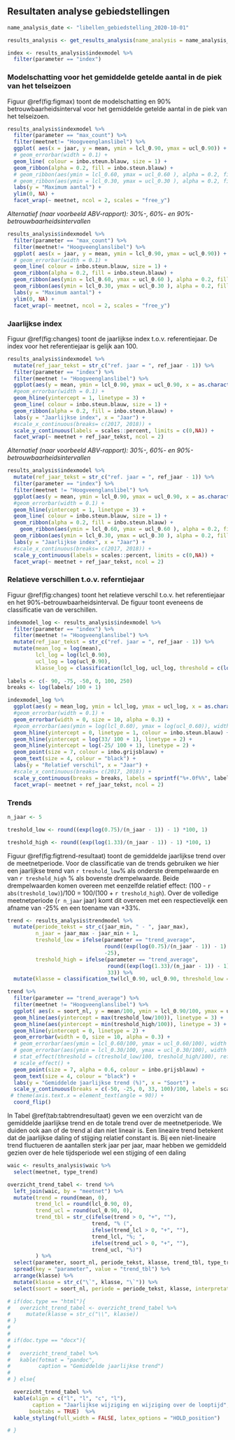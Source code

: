 
## Resultaten analyse gebiedstellingen 

```r
name_analysis_date <- "libellen_gebiedstelling_2020-10-01"

results_analysis <- get_results_analysis(name_analysis = name_analysis_date)

index <- results_analysis$indexmodel %>%
  filter(parameter == "index")
```


### Modelschatting voor het gemiddelde getelde aantal in de piek van het telseizoen

Figuur \@ref(fig:figmax) toont de modelschatting en 90% betrouwbaarheidsinterval voor het gemiddelde getelde aantal in de piek van het telseizoen.

```r

results_analysis$indexmodel %>%
  filter(parameter == "max_count") %>%
  filter(meetnet!= "Hoogveenglanslibel") %>%
  ggplot( aes(x = jaar, y = mean, ymin = lcl_0.90, ymax = ucl_0.90)) +
  # geom_errorbar(width = 0.1) +
  geom_line( colour = inbo.steun.blauw, size = 1) +
  geom_ribbon(alpha = 0.2, fill = inbo.steun.blauw) + 
  # geom_ribbon(aes(ymin = lcl_0.60, ymax = ucl_0.60 ), alpha = 0.2, fill = inbo.steun.blauw) + 
  # geom_ribbon(aes(ymin = lcl_0.30, ymax = ucl_0.30 ), alpha = 0.2, fill = inbo.steun.blauw) + 
  labs(y = "Maximum aantal") +
  ylim(0, NA) +
  facet_wrap(~ meetnet, ncol = 2, scales = "free_y")

```

*Alternatief (naar voorbeeld ABV-rapport): 30%-, 60%- en 90%-betrouwbaarheidsintervallen*

```r

results_analysis$indexmodel %>%
  filter(parameter == "max_count") %>%
  filter(meetnet!= "Hoogveenglanslibel") %>%
  ggplot( aes(x = jaar, y = mean, ymin = lcl_0.90, ymax = ucl_0.90)) +
  # geom_errorbar(width = 0.1) +
  geom_line( colour = inbo.steun.blauw, size = 1) +
  geom_ribbon(alpha = 0.2, fill = inbo.steun.blauw) + 
  geom_ribbon(aes(ymin = lcl_0.60, ymax = ucl_0.60 ), alpha = 0.2, fill = inbo.steun.blauw) + 
  geom_ribbon(aes(ymin = lcl_0.30, ymax = ucl_0.30 ), alpha = 0.2, fill = inbo.steun.blauw) + 
  labs(y = "Maximum aantal") +
  ylim(0, NA) +
  facet_wrap(~ meetnet, ncol = 2, scales = "free_y")
```



### Jaarlijkse index

Figuur \@ref(fig:changes) toont de jaarlijkse index t.o.v. referentiejaar. De index voor het referentiejaar is gelijk aan 100. 

```r

results_analysis$indexmodel %>%
  mutate(ref_jaar_tekst = str_c("ref. jaar = ", ref_jaar - 1)) %>%
  filter(parameter == "index") %>%
  filter(meetnet != "Hoogveenglanslibel") %>%
  ggplot(aes(y = mean, ymin = lcl_0.90, ymax = ucl_0.90, x = as.character(jaar), group = meetnet)) +
  #geom_errorbar(width = 0.1) +
  geom_hline(yintercept = 1, linetype = 3) +
  geom_line( colour = inbo.steun.blauw, size = 1) +
  geom_ribbon(alpha = 0.2, fill = inbo.steun.blauw) +  
  labs(y = "Jaarlijkse index", x = "Jaar") +
  #scale_x_continuous(breaks= c(2017, 2018)) +
  scale_y_continuous(labels = scales::percent, limits = c(0,NA)) +
  facet_wrap(~ meetnet + ref_jaar_tekst, ncol = 2)

```


*Alternatief (naar voorbeeld ABV-rapport): 30%-, 60%- en 90%-betrouwbaarheidsintervallen*

```r

results_analysis$indexmodel %>%
  mutate(ref_jaar_tekst = str_c("ref. jaar = ", ref_jaar - 1)) %>%
  filter(parameter == "index") %>%
  filter(meetnet != "Hoogveenglanslibel") %>%
  ggplot(aes(y = mean, ymin = lcl_0.90, ymax = ucl_0.90, x = as.character(jaar), group = meetnet)) +
  #geom_errorbar(width = 0.1) +
  geom_hline(yintercept = 1, linetype = 3) +
  geom_line( colour = inbo.steun.blauw, size = 1) +
  geom_ribbon(alpha = 0.2, fill = inbo.steun.blauw) + 
    geom_ribbon(aes(ymin = lcl_0.60, ymax = ucl_0.60 ), alpha = 0.2, fill = inbo.steun.blauw) + 
  geom_ribbon(aes(ymin = lcl_0.30, ymax = ucl_0.30 ), alpha = 0.2, fill = inbo.steun.blauw) + 
  labs(y = "Jaarlijkse index", x = "Jaar") +
  #scale_x_continuous(breaks= c(2017, 2018)) +
  scale_y_continuous(labels = scales::percent, limits = c(0,NA)) +
  facet_wrap(~ meetnet + ref_jaar_tekst, ncol = 2)
```

### Relatieve verschillen t.o.v. referntiejaar

Figuur \@ref(fig:changes) toont het relatieve verschil t.o.v. het referentiejaar en het 90%-betrouwbaarheidsinterval. De figuur toont eveneens de classificatie van de verschillen. 

```r

indexmodel_log <- results_analysis$indexmodel %>%
  filter(parameter == "index") %>%
  filter(meetnet != "Hoogveenglanslibel") %>%
  mutate(ref_jaar_tekst = str_c("ref. jaar = ", ref_jaar - 1)) %>%
  mutate(mean_log = log(mean),
         lcl_log = log(lcl_0.90),
         ucl_log = log(ucl_0.90),
         klasse_log = classification(lcl_log, ucl_log, threshold = c(log(0.75), log(1.33)), reference = 0)) 
  
labels <- c(- 90, -75, -50, 0, 100, 250)
breaks <- log(labels/ 100 + 1)

indexmodel_log %>%
  ggplot(aes(y = mean_log, ymin = lcl_log, ymax = ucl_log, x = as.character(jaar), group = meetnet, label = klasse_log)) +
  #geom_errorbar(width = 0.1) +
  geom_errorbar(width = 0, size = 10, alpha = 0.3) +
  #geom_errorbar(aes(ymin = log(lcl_0.60), ymax = log(ucl_0.60)), width = 0, size = 10, alpha = 0.3) +
  geom_hline(yintercept = 0, linetype = 1, colour = inbo.steun.blauw) +
  geom_hline(yintercept = log(33/ 100 + 1), linetype = 2) +
  geom_hline(yintercept = log(-25/ 100 + 1), linetype = 2) +
  geom_point(size = 7, colour = inbo.grijsblauw) +
  geom_text(size = 4, colour = "black") +
  labs(y = "Relatief verschil", x = "Jaar") +
  #scale_x_continuous(breaks= c(2017, 2018)) +
  scale_y_continuous(breaks = breaks, labels = sprintf("%+.0f%%", labels)) +
  facet_wrap(~ meetnet + ref_jaar_tekst, ncol = 2)

```



### Trends

```r

n_jaar <- 5

treshold_low <- round((exp(log(0.75)/(n_jaar - 1)) - 1) *100, 1)

treshold_high <- round((exp(log(1.33)/(n_jaar - 1)) - 1) *100, 1)
```


Figuur \@ref(fig:figtrend-resultaat) toont de gemiddelde jaarlijkse trend over de meetnetperiode. Voor de classificatie van de trends gebruiken we hier een jaarlijkse trend van  `r treshold_low`% als onderste  drempelwaarde en van `r treshold_high` % als bovenste drempelwaarde. Beide drempelwaarden komen overeen met eenzelfde relatief effect: (100 - `r abs(treshold_low)`)/100 = 100/(100 + `r treshold_high`). Over de volledige meetnetperiode (`r n_jaar` jaar) komt dit overeen met een respectievelijk een afname van -25% en een toename van +33%.

```r


trend <- results_analysis$trendmodel %>%
  mutate(periode_tekst = str_c(jaar_min, " - ", jaar_max),
         n_jaar = jaar_max - jaar_min + 1,
         treshold_low = ifelse(parameter == "trend_average", 
                               round((exp(log(0.75)/(n_jaar - 1)) - 1) *100, 1),
                               -25),
         treshold_high = ifelse(parameter == "trend_average", 
                                round((exp(log(1.33)/(n_jaar - 1)) - 1) *100, 1),
                                33)) %>%
  mutate(klasse = classification_tw(lcl_0.90, ucl_0.90, threshold_low = treshold_low, treshold_high =  treshold_high, reference = 0)) 

trend %>%
  filter(parameter == "trend_average") %>%
  filter(meetnet != "Hoogveenglanslibel") %>%
  ggplot( aes(x = soort_nl, y = mean/100, ymin = lcl_0.90/100, ymax = ucl_0.90/100, label = klasse)) +
  geom_hline(aes(yintercept = max(treshold_low/100)), linetype = 3) +
  geom_hline(aes(yintercept = min(treshold_high/100)), linetype = 3) +
  geom_hline(yintercept = 0, linetype = 2) +
  geom_errorbar(width = 0, size = 10, alpha = 0.3) +
  # geom_errorbar(aes(ymin = lcl_0.60/100, ymax = ucl_0.60/100), width = 0, size = 10, alpha = 0.3) +
  # geom_errorbar(aes(ymin = lcl_0.30/100, ymax = ucl_0.30/100), width = 0, size = 10, alpha = 0.3) +
  # stat_effect(threshold = c(treshold_low/100, treshold_high/100), reference = 0, size = 3) +
  # scale_effect() +
  geom_point(size = 7, alpha = 0.6, colour = inbo.grijsblauw) +
  geom_text(size = 4, colour = "black") +
  labs(y = "Gemiddelde jaarlijkse trend (%)", x = "Soort") +
  scale_y_continuous(breaks = c(-50, -25, 0, 33, 100)/100, labels = scales::percent) +
 # theme(axis.text.x = element_text(angle = 90)) +
  coord_flip() 

```

In Tabel \@ref(tab:tabtrendresultaat) geven we een overzicht van de gemiddelde jaarlijkse trend en de totale trend over de meetnetperiode. We duiden ook aan of de trend al dan niet lineair is. Een lineaire trend betekent dat de jaarlijkse daling of stijging relatief constant is. Bij een niet-lineaire trend fluctueren de aantallen sterk jaar per jaar, maar hebben we gemiddeld gezien over de hele tijdsperiode wel een stijging of een daling

```r

waic <- results_analysis$waic %>%
  select(meetnet, type_trend)

overzicht_trend_tabel <- trend %>%
  left_join(waic, by = "meetnet") %>%
  mutate(trend = round(mean, 0),
         trend_lcl = round(lcl_0.90, 0),
         trend_ucl = round(ucl_0.90, 0),
         trend_tbl = str_c(ifelse(trend > 0, "+", ""),
                           trend, "% (",
                           ifelse(trend_lcl > 0, "+", ""),
                           trend_lcl, "%; ",
                           ifelse(trend_ucl > 0, "+", ""),
                           trend_ucl, "%)")
         ) %>%
  select(parameter, soort_nl, periode_tekst, klasse, trend_tbl, type_trend) %>%
  spread(key = "parameter", value = "trend_tbl") %>%
  arrange(klasse) %>%
  mutate(klasse = str_c("\`", klasse, "\`")) %>%
  select(soort = soort_nl, periode = periode_tekst, klasse, interpretatie = type_trend, "jaarlijkse wijziging" = trend_average, "wijziging over de looptijd" = trend_total)

# if(doc.type == "html"){
#   overzicht_trend_tabel <- overzicht_trend_tabel %>%
#     mutate(klasse = str_c("\\", klasse))
# }
# 
# 
# if(doc.type == "docx"){
#   
#   overzicht_trend_tabel %>%
#   kable(fotmat = "pandoc",
#         caption = "Gemiddelde jaarlijkse trend")
#   
# } else{

  overzicht_trend_tabel %>%
  kable(align = c("l", "l", "c", "l"),
        caption = "Jaarlijkse wijziging en wijziging over de looptijd",
       booktabs = TRUE)  %>%
  kable_styling(full_width = FALSE, latex_options = "HOLD_position")

# }

  
```



